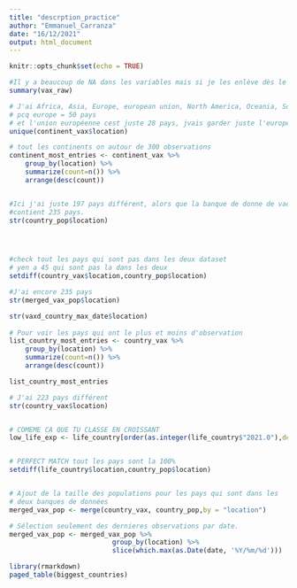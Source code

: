 ```yaml
---
title: "descrption_practice"
author: "Emmanuel_Carranza"
date: "16/12/2021"
output: html_document
---
```


```r
knitr::opts_chunk$set(echo = TRUE)
```


```r
#Il y a beaucoup de NA dans les variables mais si je les enlève dès le départ, je réduit ma banque de données de 92%. Ce qui n'est pas une bonne idée.
summary(vax_raw)

# J'ai Africa, Asia, Europe, european union, North America, Oceania, South America, World
# pcq europe = 50 pays
# et l'union européenne cest juste 28 pays, jvais garder juste l'europe
unique(continent_vax$location)

# tout les continents on autour de 300 observations
continent_most_entries <- continent_vax %>% 
    group_by(location) %>% 
    summarize(count=n()) %>%   
    arrange(desc(count))


#Ici j'ai juste 197 pays différent, alors que la banque de donne de vaccinations
#contient 235 pays.
str(country_pop$location)




#check tout les pays qui sont pas dans les deux dataset
# yen a 45 qui sont pas la dans les deux
setdiff(country_vax$location,country_pop$location)

#J'ai encore 235 pays
str(merged_vax_pop$location)

str(vaxd_country_max_date$location)
           
# Pour voir les pays qui ont le plus et moins d'observation
list_country_most_entries <- country_vax %>% 
    group_by(location) %>% 
    summarize(count=n()) %>% 
    arrange(desc(count))

list_country_most_entries

# J'ai 223 pays différent
str(country_vax$location)


# COMEME CA QUE TU CLASSE EN CROISSANT
low_life_exp <- life_country[order(as.integer(life_country$"2021.0"),decreasing = FALSE), ]


# PERFECT MATCH tout les pays sont la 100%
setdiff(life_country$location,country_pop$location)


# Ajout de la taille des populations pour les pays qui sont dans les 
# deux banques de données
merged_vax_pop <- merge(country_vax, country_pop,by = "location")

# Sélection seulement des dernieres observations par date.
merged_vax_pop <- merged_vax_pop %>% 
                          group_by(location) %>%
                          slice(which.max(as.Date(date, '%Y/%m/%d')))

library(rmarkdown)
paged_table(biggest_countries)

```

